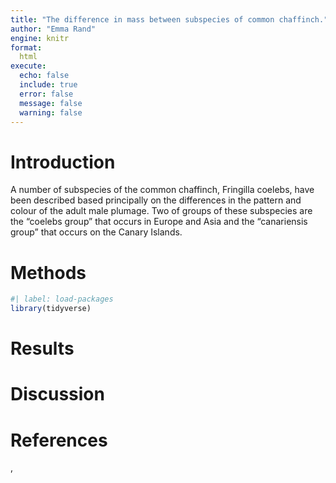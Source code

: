 ```yaml
---
title: "The difference in mass between subspecies of common chaffinch."
author: "Emma Rand"
engine: knitr
format:
  html
execute:
  echo: false
  include: true
  error: false
  message: false
  warning: false
---
```






# Introduction

A number of subspecies of the common chaffinch, Fringilla
coelebs, have been described based principally on the differences in the pattern and colour of the adult male plumage. Two of groups of these
subspecies are the "coelebs group"  that occurs in Europe
and Asia and the "canariensis group" that occurs on
the Canary Islands. 



# Methods
```r
#| label: load-packages
library(tidyverse)
```

# Results


# Discussion


# References

,